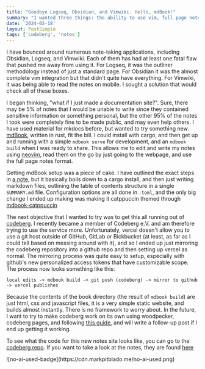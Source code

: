 ```yaml
---
title: "Goodbye Logseq, Obsidian, and Vimwiki. Hello, mdBook!"
summary: "I wanted three things: the ability to use vim, full page notes, and to have access to notes while on the go. Mdbook has checked all those boxes." 
date: '2024-02-18'
layout: PostSimple
tags: ['codeberg', 'notes']
---
```


I have bounced around numerous note-taking applications, including Obsidian, Logseq, and Vimwiki. Each of them has had at least one fatal flaw that pushed me away from using it. For Logseq, it was the outliner methodology instead of just a standard page. For Obsidian it was the almost complete vim integration but that didn't quite have everything. For Vimwiki, it was being able to read the notes on mobile. I sought a solution that would check all of these boxes.

I began thinking, "what if I just made a documentation site?". Sure, there may be 5% of notes that I would be unable to write since they contained sensitive information or something personal, but the other 95% of the notes I took were completely fine to be made public, and may even help others. I have used material for mkdocs before, but wanted to try something new. [mdBook](https://rust-lang.github.io/mdBook/), written in rust, fit the bill. I could install with cargo, and then get up and running with a simple `mdbook serve` for development, and an `mdbook build` when I was ready to share. This allows me to edit and write my notes using [neovim](https://neovim.org), read them on the go by just going to the webpage, and use the full page notes format. 

Getting mdBook setup was a piece of cake. I have outlined the exact steps in [a note](https://notes.markpitblado.me/setting-up-mdbook.html), but it basically boils down to a cargo install, and then just writing markdown files, outlining the table of contents structure in a single `SUMMARY.md` file. Configuration options are all done in `.toml`, and the only big change I ended up making was making it catppuccin themed through [mdbook-catppuccin](https://github.com/catppuccin/mdbook)

The next objective that I wanted to try was to get this all running out of [codeberg](https://codeberg.org). I recently became a member of Codeberg e.V. and am therefore trying to use the service more. Unfortunately, vercel doesn't allow you to use a git host outside of GitHub, GitLab or Bickbucket (at least, as far as I could tell based on messing around with it), and so I ended up just mirroring the codeberg repository into a github repo and then setting up vercel as normal. The mirroring process was quite easy to setup, especially with github's new personalized access tokens that have customizable scope. The process now looks something like this:

`local edits -> mdbook build -> git push (codeberg) -> mirror to github -> vercel publishes`

Because the contents of the book directory (the result of `mdbook build`) are just html, css and javascript files, it is a very simple static website, and builds almost instantly. There is no framework to worry about. In the future, I want to try to make codeberg work on its own using woodpecker, codeberg pages, and following [this guide](https://andre601.ch/blog/2023/11-05-using-codeberg-pages), and will write a follow-up post if I end up getting it working.

To see what the code for this new notes site looks like, you can go to the [codeberg repo](https://codeberg.org/mark-pitblado/notes). If you want to take a look at the notes, they are found [here](https://notes.markpitblado.me)

<div className="w-32">![no-ai-used-badge](https://cdn.markpitblado.me/no-ai-used.png)</div>



